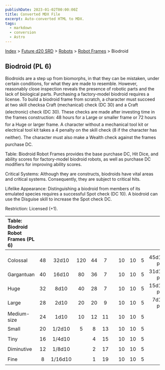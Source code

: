 ```yaml
---
publishDate: 2023-01-02T00:00:00Z
title: Converted MDX File
excerpt: Auto-converted HTML to MDX.
tags:
  - markdown
  - conversion
  - Astro
---
```






[Index](-index) > [Future d20 SRD](future-d20-srd-index) > [Robots](future-d20-srd-robots-index) > [Robot Frames](future-d20-srd-robots-robot-frames-index) > Biodroid




## Biodroid (PL 6)


Biodroids are a step up from biomorphs, in that they can be mistaken, under certain conditions, for what they are made to resemble. However, reasonably close inspection reveals the presence of robotic parts and the lack of biological parts. Purchasing a factory-model biodroid requires a license. To build a biodroid frame from scratch, a character must succeed at two skill checksa Craft (mechanical) check (DC 30) and a Craft (electronic) check (DC 30). These checks are made after investing time in the frames construction: 48 hours for a Large or smaller frame or 72 hours for a Huge or larger frame. A character without a mechanical tool kit or electrical tool kit takes a 4 penalty on the skill check (8 if the character has neither). The character must also make a Wealth check against the frames purchase DC.


Table: Biodroid Robot Frames provides the base purchase DC, Hit Dice, and ability scores for factory-model biodroid robots, as well as purchase DC modifiers for improving ability scores.


Critical Systems: Although they are constructs, biodroids have vital areas and critical systems. Consequently, they are subject to critical hits.


Lifelike Appearance: Distinguishing a biodroid from members of its emulated species requires a successful Spot check (DC 10). A biodroid can use the Disguise skill to increase the Spot check DC.


Restriction: Licensed (+1).


| Table: Biodroid Robot Frames (PL 6) |  |  |  |  |  |  |  |  |  |  |
| :------------------------------------- | :--: | :--: | :--: | :--: | :--: | :--: | :--: | :--: | :--: | --: |
|  |  |  |  |  |  |  |  |  |  |  |
|  |  |  |  |  |  |  |  |  |  |  |
| Colossal | 48 | 32d10 | 120 | 44 | 7 |  | 10 | 10 | 5 | 45d10/+4 per HD |
| Gargantuan | 40 | 16d10 | 80 | 36 | 7 |  | 10 | 10 | 5 | 31d10/+3 per HD |
| Huge | 32 | 8d10 | 40 | 28 | 7 |  | 10 | 10 | 5 | 15d10/+2 per HD |
| Large | 28 | 2d10 | 20 | 20 | 9 |  | 10 | 10 | 5 | 7d10/+1 per HD |
| Medium-size | 24 | 1d10 | 10 | 12 | 11 |  | 10 | 10 | 5 |  |
| Small | 20 | 1/2d10 | 5 | 8 | 13 |  | 10 | 10 | 5 |  |
| Tiny | 16 | 1/4d10 |  | 4 | 15 |  | 10 | 10 | 5 |  |
| Diminutive | 12 | 1/8d10 |  | 2 | 17 |  | 10 | 10 | 5 |  |
| Fine | 8 | 1/16d10 |  | 1 | 19 |  | 10 | 10 | 5 |  |




